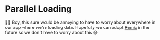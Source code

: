 # Parallel Loading

<EpicVideo url="https://www.epicreact.dev/workshops/react-suspense/parallel-loading/solution" />

👨‍💼 Boy, this sure would be annoying to have to worry about everywhere in our app
where we're loading data. Hopefully we can adopt [Remix](https://remix.run) in
the future so we don't have to worry about this 😅
